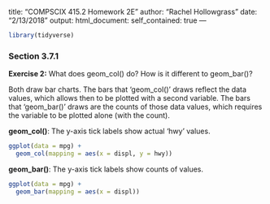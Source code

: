 title: "COMPSCIX 415.2 Homework 2E"
author: "Rachel Hollowgrass"
date: "2/13/2018"
output:
 html_document:
  self_contained: true
---

```r
library(tidyverse)
```

### Section 3.7.1


**Exercise 2:** What does geom_col() do? How is it different to geom_bar()?

Both draw bar charts. The bars that 'geom_col()' draws reflect the data values, which allows then to be plotted with a second variable. The bars that 'geom_bar()' draws are the counts of those data values, which requires the variable to be plotted alone (with the count).

**geom_col()**: The y-axis tick labels show actual 'hwy' values.

```r
ggplot(data = mpg) +
  geom_col(mapping = aes(x = displ, y = hwy))
```

**geom_bar()**: The y-axis tick labels show counts of values.

```r
ggplot(data = mpg) +
  geom_bar(mapping = aes(x = displ))
```
